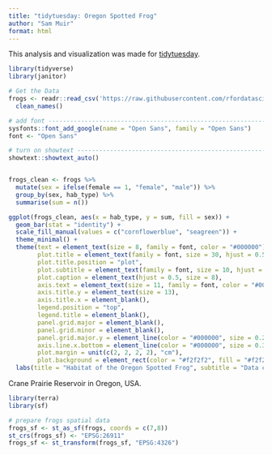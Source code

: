 ```yaml
---
title: "tidytuesday: Oregon Spotted Frog"
author: "Sam Muir"
format: html
---
```


This analysis and visualization was made for [tidytuesday](https://github.com/rfordatascience/tidytuesday/tree/master/data/2022/2022-08-02). 

```r
library(tidyverse)
library(janitor)
```

```r
# Get the Data
frogs <- readr::read_csv('https://raw.githubusercontent.com/rfordatascience/tidytuesday/master/data/2022/2022-08-02/frogs.csv') %>%
  clean_names()

# add font ----------------------------------------------------------------
sysfonts::font_add_google(name = "Open Sans", family = "Open Sans")
font <- "Open Sans"

# turn on showtext --------------------------------------------------------
showtext::showtext_auto()


frogs_clean <- frogs %>%
  mutate(sex = ifelse(female == 1, "female", "male")) %>%
  group_by(sex, hab_type) %>%
  summarise(sum = n())
```

```r
ggplot(frogs_clean, aes(x = hab_type, y = sum, fill = sex)) +
  geom_bar(stat = "identity") +
  scale_fill_manual(values = c("cornflowerblue", "seagreen")) +
  theme_minimal() +
  theme(text = element_text(size = 8, family = font, color = "#000000"),
        plot.title = element_text(family = font, size = 30, hjust = 0.5, face = "bold"),
        plot.title.position = "plot",
        plot.subtitle = element_text(family = font, size = 10, hjust = 0.5, lineheight = 1.1),
        plot.caption = element_text(hjust = 0.5, size = 8),
        axis.text = element_text(size = 11, family = font, color = "#000000"),
        axis.title.y = element_text(size = 13), 
        axis.title.x = element_blank(), 
        legend.position = "top",
        legend.title = element_blank(),
        panel.grid.major = element_blank(),
        panel.grid.minor = element_blank(),
        panel.grid.major.y = element_line(color = "#000000", size = 0.25),
        axis.line.x.bottom = element_line(color = "#000000", size = 0.35),
        plot.margin = unit(c(2, 2, 2, 2), "cm"),
        plot.background = element_rect(color = "#f2f2f2", fill = "#f2f2f2")) +
  labs(title = "Habitat of the Oregon Spotted Frog", subtitle = "Data collected by the USGS September to November 2018 at the Crane Prairie Reservoir in Oregon, USA\n", y = "Number of frogs\n", caption = "\nData: usgs.gov | Sam Muir | tidytuesday")
```


Crane Prairie Reservoir in Oregon, USA.

```r
library(terra)
library(sf)

# prepare frogs spatial data
frogs_sf <- st_as_sf(frogs, coords = c(7,8))
st_crs(frogs_sf) <- "EPSG:26911"
frogs_sf <- st_transform(frogs_sf, "EPSG:4326")
```

